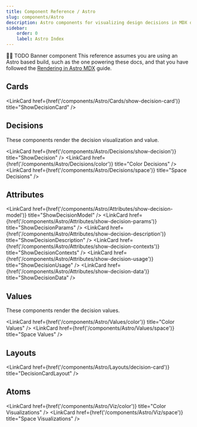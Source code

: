 ```yaml
---
title: Component Reference / Astro
slug: components/Astro
description: Astro components for visualizing design decisions in MDX docs.
sidebar:
    order: 0
    label: Astro Index
---
```




🚧🚧 TODO Banner component
This reference assumes you are using an Astro based build,
such as the one powering these docs, and that you have followed
the [Rendering in Astro MDX](/guides/documenting-design-decisions-with-astro-and-mdx) guide.

## Cards

<LinkCard href={href('/components/Astro/Cards/show-decision-card')} title="ShowDecisionCard" />

## Decisions

These components render the decision visualization and value.

<LinkCard href={href('/components/Astro/Decisions/show-decision')} title="ShowDecision" />
<LinkCard href={href('/components/Astro/Decisions/color')} title="Color Decisions" />
<LinkCard href={href('/components/Astro/Decisions/space')} title="Space Decisions" />

## Attributes

<LinkCard
    href={href('/components/Astro/Attributes/show-decision-model')}
    title="ShowDecisionModel"
/>
<LinkCard
    href={href('/components/Astro/Attributes/show-decision-params')}
    title="ShowDecisionParams"
/>
<LinkCard
    href={href('/components/Astro/Attributes/show-decision-description')}
    title="ShowDecisionDescription"
/>
<LinkCard
    href={href('/components/Astro/Attributes/show-decision-contexts')}
    title="ShowDecisionContexts"
/>
<LinkCard
    href={href('/components/Astro/Attributes/show-decision-usage')}
    title="ShowDecisionUsage"
/>
<LinkCard href={href('/components/Astro/Attributes/show-decision-data')} title="ShowDecisionData" />

## Values

These components render the decision values.

<LinkCard href={href('/components/Astro/Values/color')} title="Color Values" />
<LinkCard href={href('/components/Astro/Values/space')} title="Space Values" />

## Layouts

<LinkCard href={href('/components/Astro/Layouts/decision-card')} title="DecisionCardLayout" />

## Atoms

<LinkCard href={href('/components/Astro/Viz/color')} title="Color Visualizations" />
<LinkCard href={href('/components/Astro/Viz/space')} title="Space Visualizations" />

